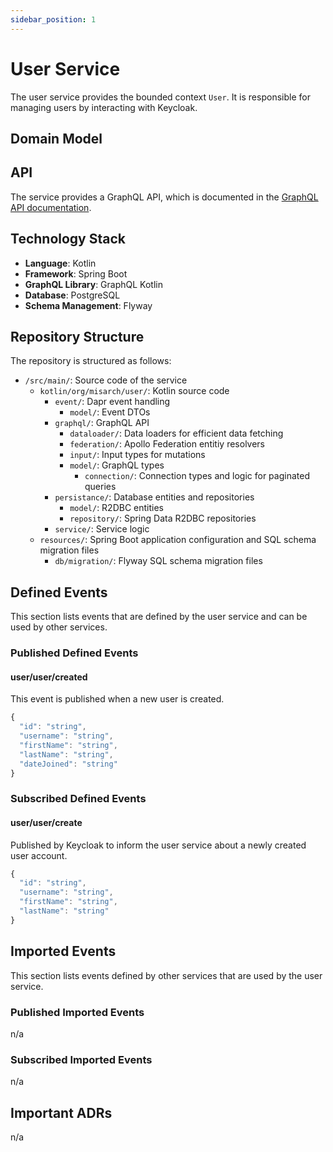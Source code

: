 ```yaml
---
sidebar_position: 1
---
```



# User Service

The user service provides the bounded context `User`.
It is responsible for managing users by interacting with Keycloak.

## Domain Model

<CustomImage path="/renderedDiagrams/userDomainModel" width="320" height="187.25" />

## API

The service provides a GraphQL API, which is documented in the [GraphQL API documentation](/docs/graphql/user).

## Technology Stack

- **Language**: Kotlin
- **Framework**: Spring Boot
- **GraphQL Library**: GraphQL Kotlin
- **Database**: PostgreSQL
- **Schema Management**: Flyway

## Repository Structure

The repository is structured as follows:

<div className="repository-structure" >

- `/src/main/`: Source code of the service
  - `kotlin/org/misarch/user/`: Kotlin source code
    - `event/`: Dapr event handling
      - `model/`: Event DTOs
    - `graphql/`: GraphQL API
      - `dataloader/`: Data loaders for efficient data fetching
      - `federation/`: Apollo Federation entitiy resolvers
      - `input/`: Input types for mutations
      - `model/`: GraphQL types
        - `connection/`: Connection types and logic for paginated queries
    - `persistance/`: Database entities and repositories
      - `model/`: R2DBC entities
      - `repository/`: Spring Data R2DBC repositories
    - `service/`: Service logic
  - `resources/`: Spring Boot application configuration and SQL schema migration files
    - `db/migration/`: Flyway SQL schema migration files

</div>

## Defined Events

This section lists events that are defined by the user service and can be used by other services.

### Published Defined Events

#### user/user/created

This event is published when a new user is created.

```js
{
  "id": "string",
  "username": "string",
  "firstName": "string",
  "lastName": "string",
  "dateJoined": "string"
}
```

### Subscribed Defined Events

#### user/user/create

Published by Keycloak to inform the user service about a newly created user account.

```js
{
  "id": "string",
  "username": "string",
  "firstName": "string",
  "lastName": "string"
}
```

## Imported Events

This section lists events defined by other services that are used by the user service.

### Published Imported Events

n/a

### Subscribed Imported Events

n/a

## Important ADRs

n/a
